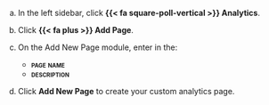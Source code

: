 a. In the left sidebar, click **{{< fa square-poll-vertical >}} Analytics**.

a. Click **{{< fa plus >}} Add Page**.

a. On the Add New Page module, enter in the:

    - **[page name]{.smallcaps}**
    - **[description]{.smallcaps}**

a. Click **Add New Page** to create your custom analytics page. 